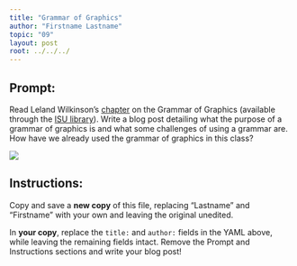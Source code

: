 ```yaml
---
title: "Grammar of Graphics"
author: "Firstname Lastname"
topic: "09"
layout: post
root: ../../../
---
```


## Prompt:

Read Leland Wilkinson's [chapter](http://link.springer.com/chapter/10.1007/978-3-642-21551-3_13) on the Grammar of Graphics (available through the [ISU library](http://iowa-primo.hosted.exlibrisgroup.com/primo_library/libweb/action/display.do;jsessionid=4E196A96279CE2EE2A9BF363718CAA0C?frbrVersion=3&tabs=detailsTab&ct=display&fn=search&doc=TN_crossref10.1002%2fwics.118&indx=1&recIds=TN_crossref10.1002%2fwics.118&recIdxs=0&elementId=0&renderMode=poppedOut&displayMode=full&frbrVersion=3&frbg=&&dscnt=0&vl(1UIStartWith0)=contains&scp.scps=scope%3A%28%2201IASU%22%29%2Cprimo_central_multiple_fe&vl(178488682UI1)=all_items&vid=01IASU&str=rank&mode=Basic&institution=01IASU&tab=default_tab&vl(126473467UI0)=any&dum=true&vl(freeText0)=The%20Grammar%20of%20Graphics&dstmp=1476806586367)). Write a blog post detailing what the purpose of a grammar of graphics is and what some challenges of using a grammar are. How have we already used the grammar of graphics in this class?

![](images/grammar.gif)

## Instructions:
Copy and save a **new copy** of this file, replacing "Lastname" and "Firstname" with your own and leaving the original unedited.

In **your copy**, replace the `title:` and `author:` fields in the YAML above, while leaving the remaining fields intact. Remove the Prompt and Instructions sections and write your blog post!
